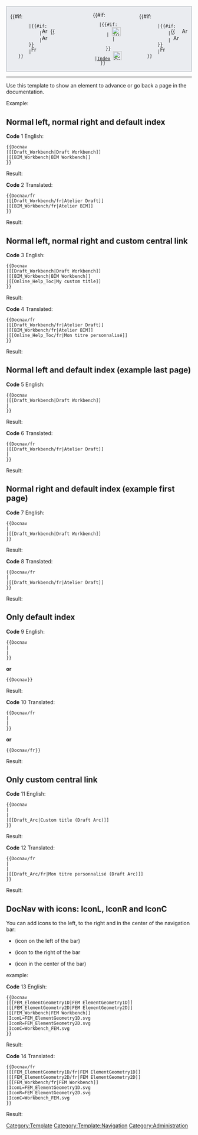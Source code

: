 <div class="docnav" style="background-color: var(--background-color-neutral, #eaecf0); border: 1px solid var(--border-color-base, #a2a9b1); padding: 2px 10px; margin: 10px 0; line-height: 1; clear: both; overflow: hidden;">
    <div style="margin: 4px 0; float: left;">{{#if: {{{1|}}}
        |{{#if:{{{IconL|}}}
            |[[File:Arrow-left.svg|x16px|link=]] [[File:{{{IconL}}}|x16px|link=]] {{{1}}}
            |[[File:Arrow-left.svg|x16px|link=]] {{{1}}}
        }}
        |[[File:Freecad.svg|x16px|link=]]
    }}</div>
    <div style="margin: 4px 0; float: right;">{{#if: {{{2|}}}
        |{{#if:{{{IconR|}}}
            |[[File:{{{IconR}}}|x16px|link=]] {{{2}}} [[File:Arrow-right.svg|x16px|link=]]
            |{{{2}}} [[File:Arrow-right.svg|x16px|link=]]
        }}
        |[[File:Freecad.svg|x16px|link=]]
    }}</div>
    <div style="text-align:center">{{#if: {{{3|}}}
        |{{#if:{{{IconC|}}}
            |{{{3}}} [[File:{{{IconC}}}|x24px|link=]]
            |<div style="margin: 4px 0;">{{{3}}}</div>
        }}
        |[[Online_Help_Toc{{#translation:}}|Index]] [[File:Online_Help_Toc.svg|x24px|link=]]
    }}</div>
</div><noinclude>
----

Use this template to show an element to advance or go back a page in the documentation.

Example:

==Normal left, normal right and default index==

'''Code''' 1 English:
<pre>
{{Docnav
|[[Draft_Workbench|Draft Workbench]]
|[[BIM_Workbench|BIM Workbench]]
}}
</pre>
Result:
{{Docnav
|[[Draft_Workbench|Draft Workbench]]
|[[BIM_Workbench|BIM Workbench]]
}}

'''Code''' 2 Translated:
<pre>
{{Docnav/fr
|[[Draft_Workbench/fr|Atelier Draft]]
|[[BIM_Workbench/fr|Atelier BIM]]
}}
</pre>
Result:
{{Docnav/fr
|[[Draft_Workbench/fr|Atelier Draft]]
|[[BIM_Workbench/fr|Atelier BIM]]
}}

==Normal left, normal right and custom central link==

'''Code''' 3 English:
<pre>
{{Docnav
|[[Draft_Workbench|Draft Workbench]]
|[[BIM_Workbench|BIM Workbench]]
|[[Online_Help_Toc|My custom title]]
}}
</pre>
Result:
{{Docnav
|[[Draft_Workbench|Draft Workbench]]
|[[BIM_Workbench|BIM Workbench]]
|[[Online_Help_Toc|My custom title]]
}}

'''Code''' 4 Translated:
<pre>
{{Docnav/fr
|[[Draft_Workbench/fr|Atelier Draft]]
|[[BIM_Workbench/fr|Atelier BIM]]
|[[Online_Help_Toc/fr|Mon titre personnalisé]]
}}
</pre>
Result:
{{Docnav/fr
|[[Draft_Workbench/fr|Atelier Draft]]
|[[BIM_Workbench/fr|Atelier BIM]]
|[[Online_Help_Toc/fr|Mon titre personnalisé]]
}}

==Normal left and default index (example last page)==

'''Code''' 5 English:
<pre>
{{Docnav
|[[Draft_Workbench|Draft Workbench]]
|
}}
</pre>
Result:
{{Docnav
|[[Draft_Workbench|Draft Workbench]]
|
}}

'''Code''' 6 Translated:
<pre>
{{Docnav/fr
|[[Draft_Workbench/fr|Atelier Draft]]
|
}}
</pre>
Result:
{{Docnav/fr
|[[Draft_Workbench/fr|Atelier Draft]]
|
}}

==Normal right and default index (example first page)==

'''Code''' 7 English:
<pre>
{{Docnav
|
|[[Draft_Workbench|Draft Workbench]]
}}
</pre>
Result:
{{Docnav
|
|[[Draft_Workbench|Draft Workbench]]
}}

'''Code''' 8 Translated:
<pre>
{{Docnav/fr
|
|[[Draft_Workbench/fr|Atelier Draft]]
}}
</pre>
Result:
{{Docnav/fr
|
|[[Draft_Workbench/fr|Atelier Draft]]
}}

==Only default index==

'''Code''' 9 English:
<pre>
{{Docnav
|
|
}}
</pre>

'''or'''

<pre>
{{Docnav}}
</pre>
Result:
{{Docnav
|
|
}}

'''Code''' 10 Translated:
<pre>
{{Docnav/fr
|
|
}}
</pre>

'''or'''

<pre>
{{Docnav/fr}}
</pre>
Result:
{{Docnav/fr}}

==Only custom central link==

'''Code''' 11 English:
<pre>
{{Docnav
|
|
|[[Draft_Arc|Custom title (Draft Arc)]]
}}
</pre>
Result:
{{Docnav
|
|
| [[Draft_Arc|Custom title (Draft Arc)]]
}}

'''Code''' 12 Translated:
<pre>
{{Docnav/fr
|
|
|[[Draft_Arc/fr|Mon titre personnalisé (Draft Arc)]]
}}
</pre>
Result:
{{Docnav/fr
|
|
|[[Draft_Arc/fr|Mon titre personnalisé (Draft Arc)]]
}}

==DocNav with icons: IconL, IconR and IconC==

You can add icons to the left, to the right and in the center of the navigation bar:
* {{Incode|IconL<nowiki>=</nowiki>filenameImage.ext}} (icon on the left of the bar)
* {{Incode|IconR<nowiki>=</nowiki>filenameImage.ext}} (icon to the right of the bar
* {{Incode|IconC<nowiki>=</nowiki>filenameImage.ext}} (icon in the center of the bar)

example:

'''Code''' 13 English:
<pre>
{{Docnav
|[[FEM_ElementGeometry1D|FEM ElementGeometry1D]]
|[[FEM_ElementGeometry2D|FEM ElementGeometry2D]]
|[[FEM_Workbench|FEM Workbench]]
|IconL=FEM_ElementGeometry1D.svg
|IconR=FEM_ElementGeometry2D.svg
|IconC=Workbench_FEM.svg
}}
</pre>
Result:
{{Docnav
|[[FEM_ElementGeometry1D|FEM ElementGeometry1D]]
|[[FEM_ElementGeometry2D|FEM ElementGeometry2D]]
|[[FEM_Workbench|FEM Workbench]]
|IconL=FEM_ElementGeometry1D.svg
|IconR=FEM_ElementGeometry2D.svg
|IconC=Workbench_FEM.svg
}}

'''Code''' 14 Translated:
<pre>
{{Docnav/fr
|[[FEM_ElementGeometry1D/fr|FEM ElementGeometry1D]]
|[[FEM_ElementGeometry2D/fr|FEM ElementGeometry2D]]
|[[FEM_Workbench/fr|FEM Workbench]]
|IconL=FEM_ElementGeometry1D.svg
|IconR=FEM_ElementGeometry2D.svg
|IconC=Workbench_FEM.svg
}}
</pre>
Result:
{{Docnav/fr
|[[FEM_ElementGeometry1D/fr|FEM ElementGeometry1D]]
|[[FEM_ElementGeometry2D/fr|FEM ElementGeometry2D]]
|[[FEM_Workbench/fr|FEM Workbench]]
|IconL=FEM_ElementGeometry1D.svg
|IconR=FEM_ElementGeometry2D.svg
|IconC=Workbench_FEM.svg
}}

[[Category:Template]]
[[Category:Template:Navigation]]
[[Category:Administration]]
</noinclude>
